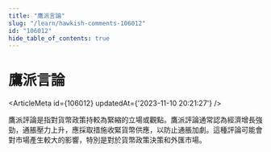 ```yaml
---
title: "鷹派言論"
slug: "/learn/hawkish-comments-106012"
id: "106012"
hide_table_of_contents: true
---
```



# 鷹派言論

<ArticleMeta id={106012} updatedAt={'2023-11-10 20:21:27'} />
<div className='border-solid border-b border-t-0 my-4 border-[var(--ifm-color-gray-300)]' />

鷹派評論是指對貨幣政策持較為緊縮的立場或觀點。鷹派評論通常認為經濟增長強勁，通脹壓力上升，應採取措施收緊貨幣供應，以防止通脹加劇。這種評論可能會對市場產生較大的影響，特別是對於貨幣政策決策和外匯市場。
